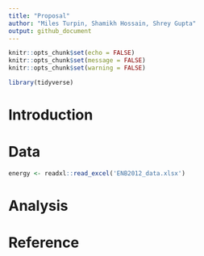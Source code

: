 ```yaml
---
title: "Proposal"
author: "Miles Turpin, Shamikh Hossain, Shrey Gupta"
output: github_document
---
```


```r
knitr::opts_chunk$set(echo = FALSE)
knitr::opts_chunk$set(message = FALSE)
knitr::opts_chunk$set(warning = FALSE)
```

```r
library(tidyverse)
```

# Introduction

# Data

```r
energy <- readxl::read_excel('ENB2012_data.xlsx')
```


# Analysis

# Reference